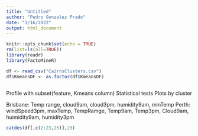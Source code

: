 ```yaml
---
title: "Untitled"
author: "Pedro Gonzalez Prado"
date: "1/16/2022"
output: html_document
---
```


```r
knitr::opts_chunk$set(echo = TRUE)
rm(list=ls(all=TRUE))
library(readr)
library(FactoMineR)
```

```r
df <- read_csv("CairnsClusters.csv")
df$KmeansDF <- as.factor(df$KmeansDF)
```


```r

```

Profile with subset(feature, Kmeans column)
Statistical tests
Plots by cluster

Brisbane: Temp range, cloud9am, cloud3pm, humidity9am, minTemp
Perth: windSpeed3pm, maxTemp, TempRamge, Temp9am, Temp3pm, Cloud9am, huimidity9am, humidity3pm



```r
catdes(df[,c(2:23,25)],23)
```
